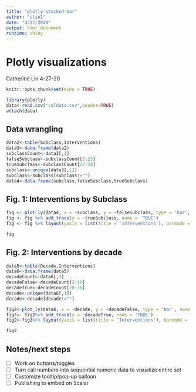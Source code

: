 ```yaml
---
title: "plotly-stacked-bar"
author: "clin1"
date: "4/27/2020"
output: html_document
runtime: shiny
---
```


# Plotly visualizations
Catherine Lin 4-27-20

```r
knitr::opts_chunk$set(echo = TRUE)

library(plotly)
data<-read.csv("coldata.csv",header=TRUE)
attach(data)
```

## Data wrangling

``` r
data2<-table(Subclass,Interventions)
data3<-data.frame(data2)
subclassCount<-data3[,3]
falseSubclass<-subclassCount[2:25]
trueSubclass<-subclassCount[27:50]
subclass<-unique(data3[,1])
subclass<-subclass[subclass!=""]
data4<-data.frame(subclass,falseSubclass,trueSubclass)
```
## Fig. 1: Interventions by Subclass

```r
fig <- plot_ly(data4, x = ~subclass, y = ~falseSubclass, type = 'bar', name = 'FALSE')
fig <- fig %>% add_trace(y = ~trueSubclass, name = 'TRUE')
fig <- fig %>% layout(yaxis = list(title = 'Interventions'), barmode = 'stack')
```
```r
fig
```

## Fig. 2: Interventions by decade

``` r
data5<-table(Decade,Interventions)
data6<-data.frame(data5)
decadeCount<-data6[,3]
decadeFalse<-decadeCount[2:18]
decadeTrue<-decadeCount[20:36]
decade<-unique(data6[,1])
decade<-decade[decade!=""]

fig2<-plot_ly(data6, x = ~decade, y = ~decadeFalse, type = 'bar', name = 'FALSE')
fig2<- fig2%>% add_trace(y = ~decadeTrue, name = 'TRUE')
fig2<-fig2%>% layout(yaxis = list(title = 'Interventions'), barmode = 'stack')

```

```r
fig2
```

## Notes/next steps
- [ ] Work on buttons/toggles
- [ ] Turn call numbers into sequential numeric data to visualize entire set
- [ ] Customize tooltip/pop-up balloon
- [ ] Publishing to embed on Scalar

<!--
## Buttons

In development:

``` r
# updatemenus<-list(
#   list(active=-1,
#        type= 'buttons',
#        buttons = list(
#          list(
#            label="Subclass",
#            method = "update",
#            args = list(list(visible = c(FALSE, TRUE)),
#                    list(title = "Subclass"))),
#          list(
#            label="Date",
#            method = "update",
#            args = list(list(visible = c(FALSE, TRUE)),
#           list(title = "Date")))) 
#        )
#   )
#        
# chi<-cbind(falseSubclass,trueSubclass)
# chisq.test(chi)
# chi2<-cbind(decadeFalse,decadeTrue)
# chisq.test(chi2)
```
-->

<!---

## Instructions for Shiny 
[Included in Rmd template]

This R Markdown document is made interactive using Shiny. Unlike the more traditional workflow of creating static reports, you can now create documents that allow your readers to change the assumptions underlying your analysis and see the results immediately. 

To learn more, see [Interactive Documents](http://rmarkdown.rstudio.com/authoring_shiny.html).

## Inputs and Outputs

You can embed Shiny inputs and outputs in your document. Outputs are automatically updated whenever inputs change.  This demonstrates how a standard R plot can be made interactive by wrapping it in the Shiny `renderPlot` function. The `selectInput` and `sliderInput` functions create the input widgets used to drive the plot.

```r
inputPanel(
  selectInput("n_breaks", label = "Number of bins:",
              choices = c(10, 20, 35, 50), selected = 20),
  
  sliderInput("bw_adjust", label = "Bandwidth adjustment:",
              min = 0.2, max = 2, value = 1, step = 0.2)
)

renderPlot({
  hist(faithful$eruptions, probability = TRUE, breaks = as.numeric(input$n_breaks),
       xlab = "Duration (minutes)", main = "Geyser eruption duration")
  
  dens <- density(faithful$eruptions, adjust = input$bw_adjust)
  lines(dens, col = "blue")
})
```

## Embedded Application

It's also possible to embed an entire Shiny application within an R Markdown document using the `shinyAppDir` function. This example embeds a Shiny application located in another directory:

```r
shinyAppDir(
  system.file("examples/06_tabsets", package = "shiny"),
  options = list(
    width = "100%", height = 550
  )
)
```

Note the use of the `height` parameter to determine how much vertical space the embedded application should occupy.

You can also use the `shinyApp` function to define an application inline rather then in an external directory.

In all of R code chunks above the `echo = FALSE` attribute is used. This is to prevent the R code within the chunk from rendering in the document alongside the Shiny components.

-->
